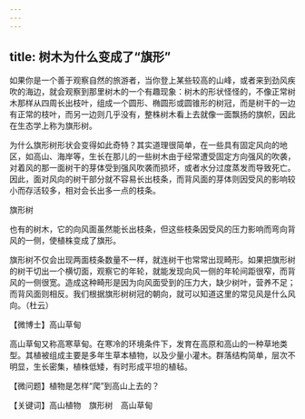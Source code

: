 ```yaml
---
---
---
```

title: 树木为什么变成了“旗形”
---




如果你是一个善于观察自然的旅游者，当你登上某些较高的山峰，或者来到劲风疾吹的海边，就会观察到那里树木的一个有趣现象：树木的形状怪怪的，不像正常树木那样从四周长出枝叶，组成一个圆形、椭圆形或圆锥形的树冠，而是树干的一边有正常的枝叶，而另一边则几乎没有，整株树木看上去就像一面飘扬的旗帜，因此在生态学上称为旗形树。



为什么旗形树形状会变得如此奇特？其实道理很简单，在一些具有固定风向的地区，如高山、海岸等，生长在那儿的一些树木由于经常遭受固定方向强风的吹袭，对着风的那一面树干的芽体受到强风吹袭而损坏，或者水分过度蒸发而导致死亡。因此，面对风向的树干部分就不容易长出枝条，而背风面的芽体则因受风的影响较小而存活较多，相对会长出多一点的枝条。

旗形树



也有的树木，它的向风面虽然能长出枝条，但这些枝条因受风的压力影响而弯向背风的一侧，使植株变成了旗形。

旗形树不仅会出现两面枝条数量不一样，就连树干也常常出现畸形。如果把旗形树的树干切出一个横切面，观察它的年轮，就能发现向风一侧的年轮间距很窄，而背风的一侧很宽。造成这种畸形是因为向风面受到的压力大，缺少树叶，营养不足；而背风面则相反。我们根据旗形树树冠的朝向，就可以知道这里的常见风是什么风向。（杜云）





【微博士】高山草甸

高山草甸又称高寒草甸。在寒冷的环境条件下，发育在高原和高山的一种草地类型。其植被组成主要是多年生草本植物，以及少量小灌木。群落结构简单，层次不明显，生长密集，植株低矮，有时形成平坦的植毡。

【微问题】植物是怎样“爬”到高山上去的？

【关键词】高山植物　旗形树　高山草甸